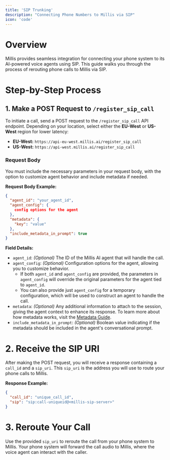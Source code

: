 ```yaml
---
title: 'SIP Trunking'
description: "Connecting Phone Numbers to Millis via SIP"
icon: 'code'
---
```


# Overview

Millis provides seamless integration for connecting your phone system to its AI-powered voice agents using SIP. This guide walks you through the process of rerouting phone calls to Millis via SIP.

# Step-by-Step Process

## 1. Make a POST Request to `/register_sip_call`

To initiate a call, send a POST request to the `/register_sip_call` API endpoint. Depending on your location, select either the **EU-West** or **US-West** region for lower latency:

- **EU-West:** `https://api-eu-west.millis.ai/register_sip_call`
- **US-West:** `https://api-west.millis.ai/register_sip_call`

### Request Body
You must include the necessary parameters in your request body, with the option to customize agent behavior and include metadata if needed.

**Request Body Example:**
```json
{
  "agent_id": "your_agent_id",
  "agent_config": {
    config options for the agent
  },
  "metadata": {
    "key": "value"
  },
  "include_metadata_in_prompt": true
}
```

**Field Details:**

- `agent_id`: *(Optional)* The ID of the Millis AI agent that will handle the call.
- `agent_config`: *(Optional)* Configuration options for the agent, allowing you to customize behavior.
    - If both `agent_id` and `agent_config` are provided, the parameters in `agent_config` will override the original parameters for the agent tied to `agent_id`.
    - You can also provide just `agent_config` for a temporary configuration, which will be used to construct an agent to handle the call.
- `metadata`: *(Optional)* Any additional information to attach to the session, giving the agent context to enhance its response. To learn more about how metadata works, visit the [Metadata Guide](/core-concepts/metadata).
- `include_metadata_in_prompt`: *(Optional)* Boolean value indicating if the metadata should be included in the agent's conversational prompt.

# 2. Receive the SIP URI
After making the POST request, you will receive a response containing a `call_id` and a `sip_uri`. This `sip_uri` is the address you will use to route your phone calls to Millis.

**Response Example:**
```json
{
  "call_id": "unique_call_id",
  "sip": "sip:call-uniqueid@<millis-sip-server>"
}
```

# 3. Reroute Your Call
Use the provided `sip_uri` to reroute the call from your phone system to Millis. Your phone system will forward the call audio to Millis, where the voice agent can interact with the caller.

